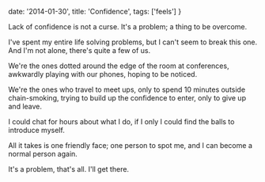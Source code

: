   date: '2014-01-30',
  title: 'Confidence',
  tags: ['feels']
}

Lack of confidence is not a curse. It's a problem; a thing to be overcome.

I've spent my entire life solving problems, but I can't seem to break this one. And I'm not alone, there's quite a few of us.

We're the ones dotted around the edge of the room at conferences, awkwardly playing with our phones, hoping to be noticed.

We're the ones who travel to meet ups, only to spend 10 minutes outside chain-smoking, trying to build up the confidence to enter, only to give up and leave.

I could chat for hours about what I do, if I only I could find the balls to introduce myself.

All it takes is one friendly face; one person to spot me, and I can become a normal person again.

It's a problem, that's all. I'll get there.
